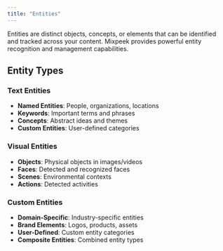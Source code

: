 ```yaml
---
title: "Entities"
---
```


Entities are distinct objects, concepts, or elements that can be identified and tracked across your content. Mixpeek provides powerful entity recognition and management capabilities.

## Entity Types

### Text Entities

- **Named Entities**: People, organizations, locations
- **Keywords**: Important terms and phrases
- **Concepts**: Abstract ideas and themes
- **Custom Entities**: User-defined categories

### Visual Entities

- **Objects**: Physical objects in images/videos
- **Faces**: Detected and recognized faces
- **Scenes**: Environmental contexts
- **Actions**: Detected activities

### Custom Entities

- **Domain-Specific**: Industry-specific entities
- **Brand Elements**: Logos, products, assets
- **User-Defined**: Custom entity categories
- **Composite Entities**: Combined entity types
